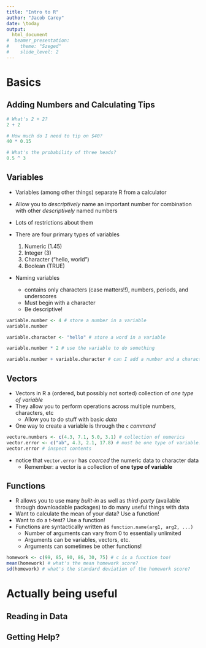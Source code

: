 ```yaml
---
title: "Intro to R"
author: "Jacob Carey"
date: \today
output: 
  html_document
#  beamer_presentation:
#    theme: "Szeged"
#    slide_level: 2
---
```


# Basics

## Adding Numbers and Calculating Tips

```r
# What's 2 + 2?
2 + 2

# How much do I need to tip on $40?
40 * 0.15

# What's the probability of three heads?
0.5 ^ 3
```

## Variables

- Variables (among other things) separate R from a calculator
- Allow you to *descriptively* name an important number for combination with other *descriptively* named numbers
- Lots of restrictions about them

- There are four primary types of variables
    1. Numeric (1.45)
    2. Integer (3)
    3. Character ("hello, world")
    4. Boolean (TRUE)

- Naming variables
    - contains only characters (case matters!!), numbers, periods, and underscores
    - Must begin with a character
    - Be descriptive!

```r
variable.number <- 4 # store a number in a variable
variable.number

variable.character <- "hello" # store a word in a variable

variable.number * 2 # use the variable to do something

variable.number + variable.character # can I add a number and a character?
```

## Vectors

- Vectors in R a (ordered, but possibly not sorted) collection of *one type of variable*
- They allow you to perform operations across multiple numbers, characters, etc
    - Allow you to do stuff with basic *data*
- One way to create a variable is through the `c` *command*

```r
vecture.numbers <- c(4.3, 7.1, 5.0, 3.1) # collection of numerics
vector.error <- c("ab", 4.3, 2.1, 17.8) # must be one type of variable!
vector.error # inspect contents
```

- notice that `vector.error` has *coerced* the numeric data to character data
    - Remember: a vector is a collection of **one type of variable**

## Functions

- R allows you to use many *built-in* as well as *third-party* (available through downloadable packages) to do many useful things with data
- Want to calculate the mean of your data? Use a function!
- Want to do a t-test? Use a function!
- Functions are syntactically written as `function.name(arg1, arg2, ...)` 
    - Number of arguments can vary from 0 to essentially unlimited
    - Arguments can be variables, vectors, etc. 
    - Arguments can sometimes be other functions!

```r
homework <- c(99, 85, 90, 86, 30, 75) # c is a function too!
mean(homework) # what's the mean homework score?
sd(homework) # what's the standard deviation of the homework score?
```

# Actually being useful

## Reading in Data

## Getting Help?


